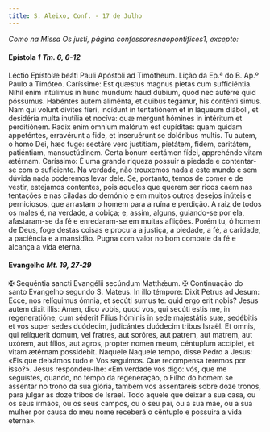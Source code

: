 ```yaml
---
title: S. Aleixo, Conf. - 17 de Julho
---
```


<em>Como na Missa Os justi, página confessoresnaopontifices1, excepto:</em>

<h4 class="text-center">
  Epístola <em>1 Tm. 6, 6-12</em>
</h4>
<div class="container-fluid">
  <div class="row">
    <span class="text-justify">
      Léctio Epístolæ beáti Pauli Apóstoli ad Timótheum.
    </span>
<span class="text-justify">
      Lição da Ep.ª do B. Ap.º Paulo a Timóteo.
    </span>
<span class="text-justify">
      Caríssime: Est quæstus magnus píetas cum sufficiéntia. Nihil enim
      intúlimus in hunc mundum: haud dúbium, quod nec auférre quid póssumus.
      Habéntes autem aliménta, et quibus tegámur, his conténti simus. Nam qui
      volunt dívites fíeri, incídunt in tentatiónem et in láqueum diáboli, et
      desidéria multa inutília et nocíva: quæ mergunt hómines in intéritum et
      perditiónem. Radix enim ómnium malórum est cupíditas: quam quidam
      appeténtes, erravérunt a fide, et inseruérunt se dolóribus multis. Tu
      autem, o homo Dei, hæc fuge: sectáre vero justítiam, pietátem, fidem,
      caritátem, patiéntiam, mansuetúdinem. Certa bonum certámen fídei,
      apprehénde vitam ætérnam.
    </span>
<span class="text-justify">
      Caríssimo: É uma grande riqueza possuir a piedade e contentar-se com o
      suficiente. Na verdade, não trouxemos nada a este mundo e sem dúvida nada
      poderemos levar dele. Se, portanto, temos de comer e de vestir, estejamos
      contentes, pois aqueles que querem ser ricos caem nas tentações e nas
      ciladas do demónio e em muitos outros desejos inúteis e perniciosos, que
      arrastam o homem para a ruína e perdição. A raiz de todos os males é, na
      verdade, a cobiça; e, assim, alguns, guiando-se por ela, afastaram-se da
      fé e enredaram-se em muitas aflições. Porém tu, ó homem de Deus, foge
      destas coisas e procura a justiça, a piedade, a fé, a caridade, a
      paciência e a mansidão. Pugna com valor no bom combate da fé e alcança a
      vida eterna.
    </span>
</div>

<h4 class="text-center">
  Evangelho <em>Mt. 19, 27-29</em>
</h4>
<div class="container-fluid">
  <div class="row">
    <span class="text-justify">
      <span class="text-danger">&#10016;</span> Sequéntia sancti Evangélii
      secúndum Matthǽum.
    </span>
<span class="text-justify">
      <span class="text-danger">&#10016;</span> Continuação do santo Evangelho
      segundo S. Mateus.
    </span>
<span class="text-justify">
      In illo témpore: Dixit Petrus ad Jesum: Ecce, nos relíquimus ómnia, et
      secúti sumus te: quid ergo erit nobis? Jesus autem dixit illis: Amen, dico
      vobis, quod vos, qui secúti estis me, in regeneratióne, cum séderit Fílius
      hóminis in sede majestátis suæ, sedébitis et vos super sedes duódecim,
      judicántes duódecim tribus Israël. Et omnis, qui relíquerit domum, vel
      fratres, aut soróres, aut patrem, aut matrem, aut uxórem, aut fílios, aut
      agros, propter nomen meum, céntuplum accípiet, et vitam ætérnam
      possidebit.
    </span>
<span class="text-justify">
      Naquele Naquele tempo, disse Pedro a Jesus: «Eis que deixámos tudo e Vos
      seguimos. Que recompensa teremos por isso?». Jesus respondeu-lhe: «Em
      verdade vos digo: vós, que me seguistes, quando, no tempo da regeneração,
      o Filho do homem se assentar no trono da sua glória, também vos
      assentareis sobre doze tronos, para julgar as doze tribos de Israel. Todo
      aquele que deixar a sua casa, ou os seus irmãos, ou os seus campos, ou o
      seu pai, ou a sua mãe, ou a sua mulher por causa do meu nome receberá o
      cêntuplo e possuirá a vida eterna».
    </span>
</div>

